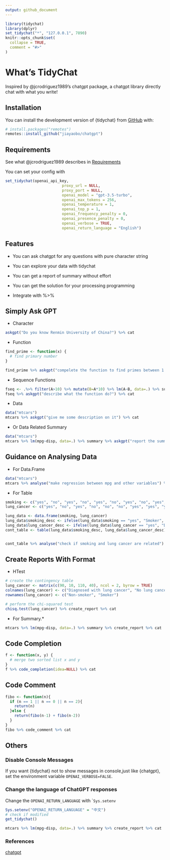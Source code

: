 ```yaml
---
output: github_document
---
```


<!-- README.md is generated from README.Rmd. Please edit that file -->

```r
library(tidychat)
library(dplyr)
set_tidychat("*", "127.0.0.1", 7890)
knitr::opts_chunk$set(
  collapse = TRUE,
  comment = "#>"
)
```

# What's TidyChat

Inspired by @jcrodriguez1989's chatgpt package, a chatgpt library directly chat with what you write!

## Installation

You can install the development version of {tidychat} from [GitHub](https://github.com/jiayaobo/tidychat) with:

``` r
# install.packages("remotes")
remotes::install_github("jiayaobo/chatgpt")
```

## Requirements

See what @jcrodriguez1989 describes in [Requirements](https://github.com/jcrodriguez1989/chatgpt)

You can set your config with

``` r
set_tidychat(openai_api_key,
                         proxy_url = NULL,
                         proxy_port = NULL,
                         openai_model = "gpt-3.5-turbo",
                         openai_max_tokens = 256,
                         openai_temperature = 1,
                         openai_top_p = 1,
                         openai_frequency_penalty = 0,
                         openai_presence_penalty = 0,
                         openai_verbose = TRUE,
                         openai_return_language = "English")
```

## Features

-   You can ask chatgpt for any questions with pure character string

-   You can explore your data with tidychat

-   You can get a report of summary without effort

-   You can get the solution for your processing programming

-   Integrate with %\>%

## Simply Ask GPT

-   Character

```r
askgpt("Do you know Renmin University of China?") %>% cat
```

-   Function

```r
find_prime <- function(x) {
  # find primary number
}

find_prime %>% askgpt("compelete the function to find primes between 1 to x") %>% cat
```

-   Sequence Functions

```r
fseq <- .%>% filter(A>10) %>% mutate(B=A*10) %>% lm(A~B, data=.) %>% summary
fseq %>% askgpt("describe what the function do?") %>% cat
```

-   Data

```r
data("mtcars")
mtcars %>% askgpt("give me some description on it") %>% cat
```

-   Or Data Related Summary

```r
data("mtcars")
mtcars %>% lm(mpg~disp, data=.) %>% summary %>% askgpt("report the summay to me!") %>% cat
```

## Guidance on Analysing Data

-   For Data.Frame

```r
data("mtcars")
mtcars %>% analyse("make regression between mpg and other variables") %>% cat
```

-   For Table

```r
smoking <- c("yes", "no", "yes", "no", "yes", "no", "yes", "no", "yes", "no")
lung_cancer <- c("yes", "no", "yes", "no", "no", "no", "yes", "yes", "yes", "yes")

lung_data <- data.frame(smoking, lung_cancer)
lung_data$smoking_desc <- ifelse(lung_data$smoking == "yes", "Smoker", "Non-smoker")
lung_data$lung_cancer_desc <- ifelse(lung_data$lung_cancer == "yes", "Diagnosed with lung cancer", "No lung cancer")
cont_table <- table(lung_data$smoking_desc, lung_data$lung_cancer_desc)


cont_table %>% analyse("check if smoking and lung cancer are related") %>% cat
```

## Create Reports With Format

-   HTest

```r
# create the contingency table
lung_cancer <- matrix(c(90, 10, 110, 40), ncol = 2, byrow = TRUE)
colnames(lung_cancer) <- c("Diagnosed with lung cancer", "No lung cancer")
rownames(lung_cancer) <- c("Non-smoker", "Smoker")

# perform the chi-squared test
chisq.test(lung_cancer) %>% create_report %>% cat
```

-   For Summary.\*

```r
mtcars %>% lm(mpg~disp, data=.) %>% summary %>% create_report %>% cat
```

## Code Completion

```r
f <- function(x, y) {
  # merge two sorted list x and y
}
f %>% code_completion(idea=NULL) %>% cat
```

## Code Comment

```r
fibo <- function(n){
  if (n == 1 || n == 0 || n == 2){
    return(n)
  }else {
    return(fibo(n-1) + fibo(n-2))
  }
}
fibo %>% code_comment %>% cat
```

## Others

### Disable Console Messages

If you want {tidychat} not to show messages in console,just like {chatgpt}, set the environment variable `OPENAI_VERBOSE=FALSE`.

### Change the language of ChatGPT responses

Change the `OPENAI_RETURN_LANGUAGE` with \``Sys.setenv`

```r
Sys.setenv("OPENAI_RETURN_LANGUAGE" = "中文")
# check if modified
get_tidychat()
```

```r
mtcars %>% lm(mpg~disp, data=.) %>% summary %>% create_report %>% cat
```

### References

[chatgpt](https://github.com/jcrodriguez1989/chatgpt)
